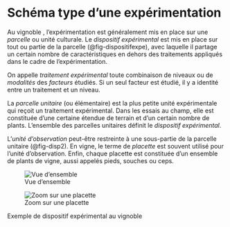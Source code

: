 # Schéma type d'une expérimentation

Au vignoble , l'expérimentation est généralement mis en place sur une *parcelle* ou unité culturale. Le *dispositif expérimental* est mis en place sur tout ou partie de la parcelle (@fig-dispositifexpe), avec laquelle il partage un certain nombre de caractéristiques en dehors des traitements appliqués dans le cadre de l'expérimentation.

On appelle *traitement expérimental* toute combinaison de niveaux ou de *modalités* des *facteurs* étudiés. Si un seul facteur est étudié, il y a identité entre un traitement et un niveau.

La *parcelle unitaire* (ou élémentaire) est la plus petite unité expérimentale qui reçoit un traitement expérimental. Dans les essais au champ, elle est constituée d'une certaine étendue de terrain et d'un certain nombre de plants. L'ensemble des parcelles unitaires définit le *dispositif expérimental*.

L'*unité d'observation* peut-être restreinte à une sous-partie de la parcelle unitaire (@fig-disp2). En vigne, le terme de *placette* est souvent utilisé pour l'unité d'observation. Enfin, chaque placette est constituée d'un ensemble de plants de vigne, aussi appelés pieds, souches ou ceps.

::: {#fig-dispositifexpe layout-ncol="2"}
![Vue d'ensemble](DispositifExpe1.png){#fig-disp1}

![Zoom sur une placette](DispositifExpe2.png){#fig-disp2}

Exemple de dispositif expérimental au vignoble
:::
